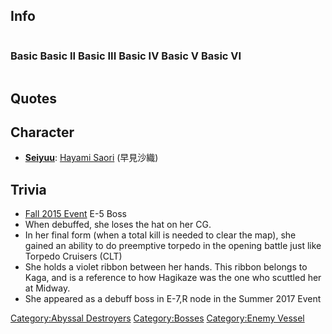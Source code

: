 ==Info==
<div style="display: inline-block;">
===Basic===
{{EnemyShipInfoKai|Destroyer Water Demon/|los=auto|los_max=auto|evasion=auto|evasion_max=auto|asw=auto|asw_max=auto}}
</div>

<div style="display: inline-block;">

===Basic II===
{{EnemyShipInfoKai|Destroyer Water Demon/II|los=auto|los_max=auto|evasion=auto|evasion_max=auto|asw=auto|asw_max=auto}}
</div>

<div style="display: inline-block;">
===Basic III===
{{EnemyShipInfoKai|Destroyer Water Demon/III|los=auto|los_max=auto|evasion=auto|evasion_max=auto|asw=auto|asw_max=auto}}
</div>

<div style="display: inline-block;">
===Basic IV===
{{EnemyShipInfoKai|Destroyer Water Demon/IV|los=auto|los_max=auto|evasion=auto|evasion_max=auto|asw=auto|asw_max=auto}}
</div>

<div style="display: inline-block;">

===Basic V===
{{EnemyShipInfoKai|Destroyer Water Demon/V|los=auto|los_max=auto|evasion=auto|evasion_max=auto|asw=auto|asw_max=auto}}
</div>

<div style="display: inline-block;">
===Basic VI===
{{EnemyShipInfoKai|Destroyer Water Demon/VI|los=auto|los_max=auto|evasion=auto|evasion_max=auto|asw=auto|asw_max=auto}}
</div>

{{EnemyShipCategoriesKai|Destroyer Water Demon/}}

==Quotes==
{{Abyssquote
| 開幕前 =ホントウハ…ヨルハネェ…… ?　　トォッ……テモ…コワイノヨ… ?<br/><br/>
ヨルハネ…?　ヨルノヤミハ……コワクテコワクテ…。　ウッフフフ…アハハハハ…。（装甲破砕後） 
| EN1 =The night...is actually...re...ally....scary...isn't it...? <br/><br/>
It's night eh...? The darkness of the night is... scary, scary... ufufufu... AHAHAHAHA! (After armor break)
| Note1 =The Battle of Vella Gulf occured at night. 
| 砲撃 =ハッハハハハッ…!　ヤミノナカデ……シズメェッ…!<br/><br/>
ナニモ…ナニモミエナイママ…シズンデイケェ!（装甲破砕後） 
| EN0 = HA-HAHAHAHA! In the darkness... SINK!<br/><br/>
Sink...while not seeing anything! (After armor break)
| Note0 = The Japanese DDs were taken by surprise during the Battle of Vella Gulf.
| 被弾 =ドコカラ…?　ハッハ…　ドコカラウッテクルノヨォ…?<br/><br/>
アァーッ!　オノレ…オノレェーッ…!（装甲破砕後） 
| EN2 = Where...? Haha... where are you shooting from...?<br/><br/>
Aaaaaah! Damn you...DAMN YOU...! (After armor break)
| Note2 = 
| 昼戦終了時 = クラクテ…ツメタクテ…サミシクテ…クルシクテ…ミナミノウミニ…シズンデイタノニ…。　ワタシ、見える…あなたが…。
| EN3 = Despite... sinking in the dark... cold... lonely... painful... southern sea... I... can see... you're... 
| Note3 = 
|Clip1 ={{Audio|file=Destroyer_Water_Demon_Intro.ogg}}<br/>{{Audio|file=Destroyer_Water_Demon_Intro-ArmorBroken.ogg}}
|Clip0 ={{Audio|file=Destroyer_Water_Demon_Attack.ogg}} <br/>{{Audio|file=Destroyer_Water_Demon_Attack-ArmorBroken.ogg}}
|Clip2 ={{Audio|file=Destroyer_Water_Demon_Damaged.ogg}}<br/>{{Audio|file=Destroyer_Water_Demon_Damaged-ArmorBroken.ogg}}
|Clip3 ={{Audio|file=Destroyer_Water_Demon_Sunk.ogg}}
}}
{{clear}}

== Character ==
* '''[[Glossary#List of Vessels by Japanese Voice Actresses|Seiyuu]]''': [http://myanimelist.net/people/869/Saori_Hayami Hayami Saori] (早見沙織)

== Trivia ==
* [[Fall 2015 Event]] E-5 Boss
* When debuffed, she loses the hat on her CG.
* In her final form (when a total kill is needed to clear the map), she gained an ability to do preemptive torpedo in the opening battle just like Torpedo Cruisers (CLT)
* She holds a violet ribbon between her hands. This ribbon belongs to Kaga, and is a reference to how Hagikaze was the one who scuttled her at Midway.
* She appeared as a debuff boss in E-7,R node in the Summer 2017 Event
{{clr}}
{{Enemyshiplist}}
[[Category:Abyssal Destroyers]]
[[Category:Bosses]]
[[Category:Enemy Vessel]]